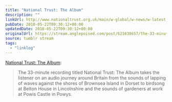 ```yaml
---
title: "National Trust: The Album"
description: ""
linkUrl: http://www.nationaltrust.org.uk/main/w-global/w-news/w-latest_news/w-news-national-trust-the-album.htm
pubDate: 2010-05-22T09:30:12+00:00
updatedDate: 2010-05-22T09:30:12+00:00
originalUrl: https://stream.anglepoised.com/post/621638657/the-33-minute-recording-titled-national-trust-the
source: tumblr stream
tags:
  - "linklog"
---
```


[National Trust: The Album](http://www.nationaltrust.org.uk/main/w-global/w-news/w-latest_news/w-news-national-trust-the-album.htm):

> The 33-minute recording titled National Trust: The Album takes the listener on an audio journey around Britain from the sounds of lapping of waves against the shores of Brownsea Island in Dorset to birdsong at Belton House in Lincolnshire and the sounds of gardeners at work at Powis Castle in Powys.
